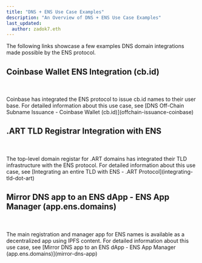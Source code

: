 ```yaml
---
title: "DNS + ENS Use Case Examples"
description: "An Overview of DNS + ENS Use Case Examples"
last_updated:
  author: zadok7.eth
---
```


The following links showcase a few examples DNS domain integrations made possible by the ENS protocol.

## Coinbase Wallet ENS Integration (cb.id)
<br/>
<div align="center">
  <Image img="/img/dnstoens/coinbase-logo1.png" width="600px"/>
</div>
<br/>
Coinbase has integrated the ENS protocol to issue cb.id names to their user base. For detailed information about this use case, see [DNS Off-Chain Subname Issuance - Coinbase Wallet (cb.id)](offchain-issuance-coinbase)

## .ART TLD Registrar Integration with ENS
<br/>
<div align="center">
  <Image img="/img/dnstoens/art-protocol-wht.png" width="600px"/>
</div>
<br/>
The top-level domain registar for .ART domains has integrated their TLD infrastructure with the ENS protocol. For detailed information about this use case, see [Integrating an entire TLD with ENS - .ART Protocol](integrating-tld-dot-art)

## Mirror DNS app to an ENS dApp - ENS App Manager (app.ens.domains)
<br/>
<div align="center">
  <Image img="/img/dnstoens/ens-logo-wht.png" width="400px"/>
</div>
<br/>
The main registration and manager app for ENS names is available as a decentralized app using IPFS content. For detailed information about this use case, see [Mirror DNS app to an ENS dApp - ENS App Manager (app.ens.domains)](mirror-dns-app)


